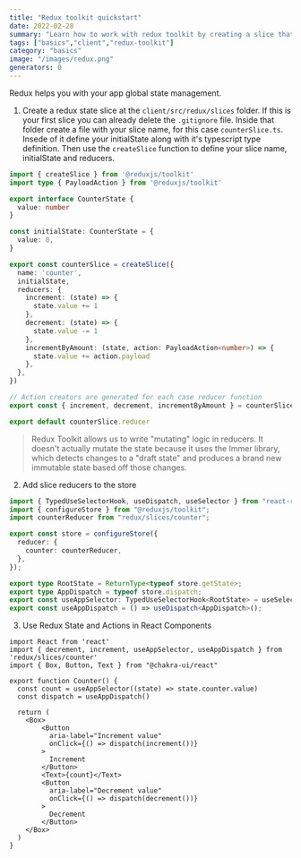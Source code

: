 ```yaml
---
title: "Redux toolkit quickstart"
date: 2022-02-28
summary: "Learn how to work with redux toolkit by creating a slice that makes use of both, syncronous and asyncronous actions"
tags: ["basics","client","redux-toolkit"]
category: "basics"
image: "/images/redux.png"
generators: 0
---
```


Redux helps you with your app global state management.

1. Create a redux state slice at the `client/src/redux/slices` folder. If this is your first slice you can already delete the `.gitignore` file. Inside that folder create a file with your slice name, for this case `counterSlice.ts`. Insede of it define your initialState along with it's typescript type definition. Then use the `createSlice` function to define your slice name, initialState and reducers.

```ts:redux/slices/counter.ts 
import { createSlice } from '@reduxjs/toolkit'
import type { PayloadAction } from '@reduxjs/toolkit'

export interface CounterState {
  value: number
}

const initialState: CounterState = {
  value: 0,
}

export const counterSlice = createSlice({
  name: 'counter',
  initialState,
  reducers: {
    increment: (state) => {
      state.value += 1
    },
    decrement: (state) => {
      state.value -= 1
    },
    incrementByAmount: (state, action: PayloadAction<number>) => {
      state.value += action.payload
    },
  },
})

// Action creators are generated for each case reducer function
export const { increment, decrement, incrementByAmount } = counterSlice.actions

export default counterSlice.reducer
```

> Redux Toolkit allows us to write "mutating" logic in reducers. It doesn't actually mutate the state because it uses the Immer library, which detects changes to a "draft state" and produces a brand new immutable state based off those changes.

2. Add slice reducers to the store

```ts:redux/store.ts {3,7}
import { TypedUseSelectorHook, useDispatch, useSelector } from "react-redux";
import { configureStore } from "@reduxjs/toolkit";
import counterReducer from "redux/slices/counter";

export const store = configureStore({
  reducer: {
    counter: counterReducer,
  },
});

export type RootState = ReturnType<typeof store.getState>;
export type AppDispatch = typeof store.dispatch;
export const useAppSelector: TypedUseSelectorHook<RootState> = useSelector;
export const useAppDispatch = () => useDispatch<AppDispatch>();
```

3. Use Redux State and Actions in React Components

```tsx {2,6,7,13,17,20}
import React from 'react'
import { decrement, increment, useAppSelector, useAppDispatch } from 'redux/slices/counter'
import { Box, Button, Text } from "@chakra-ui/react"

export function Counter() {
  const count = useAppSelector((state) => state.counter.value)
  const dispatch = useAppDispatch()

  return (
    <Box>
        <Button
          aria-label="Increment value"
          onClick={() => dispatch(increment())}
        >
          Increment
        </Button>
        <Text>{count}</Text>
        <Button
          aria-label="Decrement value"
          onClick={() => dispatch(decrement())}
        >
          Decrement
        </Button>
    </Box>
  )
}
```
